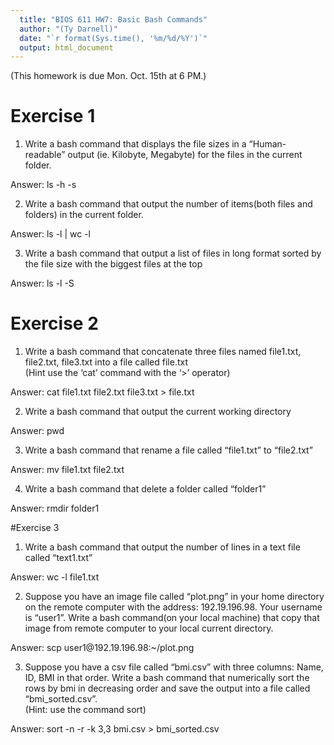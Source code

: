 ```yaml
---
  title: "BIOS 611 HW7: Basic Bash Commands"
  author: "(Ty Darnell)"
  date: "`r format(Sys.time(), '%m/%d/%Y')`"
  output: html_document
---
```

  (This homework is due Mon. Oct. 15th at 6 PM.)

# Exercise 1

1. Write a bash command that displays the file sizes in a "Human-readable" output (ie. Kilobyte, Megabyte) for the files in the current folder.

Answer: ls -h -s

2. Write a bash command that output the number of items(both files and folders) in the current folder.

Answer: ls -l | wc -l

3. Write a bash command that output a list of files in long format sorted by the file size with the biggest files at the top

Answer: ls -l -S

# Exercise 2

1. Write a bash command that concatenate three files named file1.txt, file2.txt, file3.txt into a file called file.txt  
(Hint use the 'cat' command with the '>' operator)  

Answer:  cat file1.txt file2.txt file3.txt > file.txt

2. Write a bash command that output the current working directory

Answer: pwd

3. Write a bash command that rename a file called "file1.txt" to "file2.txt"  

Answer: mv file1.txt file2.txt

4. Write a bash command that delete a folder called "folder1"  

Answer: rmdir folder1

#Exercise 3

1. Write a bash command that output the number of lines in a text file called "text1.txt"  

Answer: wc -l file1.txt

2. Suppose you have an image file called "plot.png" in your home directory on the remote computer with the address: 192.19.196.98. Your username is "user1". Write a bash command(on your local machine) that copy that image from remote computer to your local current directory.

Answer: 
scp user1@192.19.196.98:~/plot.png

3. Suppose you have a csv file called "bmi.csv" with three columns: Name, ID, BMI in that order. Write a bash command that numerically sort the rows by bmi in decreasing order and save the output into a file called "bmi_sorted.csv".  
(Hint: use the command sort)  

Answer: sort -n -r -k 3,3  bmi.csv > bmi_sorted.csv

